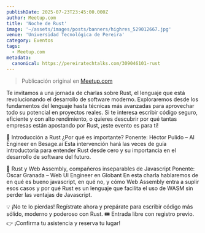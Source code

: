 ```yaml
---
publishDate: 2025-07-23T23:45:00.000Z
author: Meetup.com
title: 'Noche de Rust'
image: '~/assets/images/posts/banners/highres_529012667.jpg'
venue: 'Universidad Tecnológica de Pereira'
category: Eventos
tags:
  - Meetup.com
metadata:
  canonical: https://pereiratechtalks.com/309046101-rust
---
```


> Publicación original en [Meetup.com](https://www.meetup.com/pereira-tech-talks/events/309046101/)

Te invitamos a una jornada de charlas sobre Rust, el lenguaje que está revolucionando el desarrollo de software moderno.
Exploraremos desde los fundamentos del lenguaje hasta técnicas más avanzadas para aprovechar todo su potencial en proyectos reales.
Si te interesa escribir código seguro, eficiente y con alto rendimiento, o quieres descubrir por qué tantas empresas están apostando por Rust, ¡este evento es para ti!

🧭 Introducción a Rust ¿Por qué es importante?
Ponente: Héctor Pulido – AI Engineer en Besage.ai
Esta intervención hará las veces de guía introductoria para entender Rust desde cero y su importancia en el desarrollo de software del futuro.

🙏 Rust y Web Assembly, compañeros inseparables de Javascript
Ponente: Óscar Granada – Web UI Engineer en Globant
En esta charla hablaremos de en qué es bueno javascript, en qué no, y cómo Web Assembly entra a suplir esos casos y por qué Rust es un lenguaje que facilita el uso de WASM sin perder las ventajas de Javascript.

💡 ¡No te lo pierdas! Regístrate ahora y prepárate para escribir código más sólido, moderno y poderoso con Rust.
🎟️ Entrada libre con registro previo.
👉 ¡Confirma tu asistencia y reserva tu lugar!